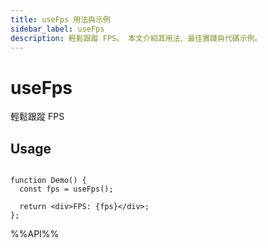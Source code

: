 ```yaml
---
title: useFps 用法與示例
sidebar_label: useFps
description: 輕鬆跟蹤 FPS。 本文介紹其用法、最佳實踐與代碼示例。
---
```

# useFps

輕鬆跟蹤 FPS

## Usage

```tsx live

function Demo() {
  const fps = useFps();

  return <div>FPS: {fps}</div>;
};

```

%%API%%